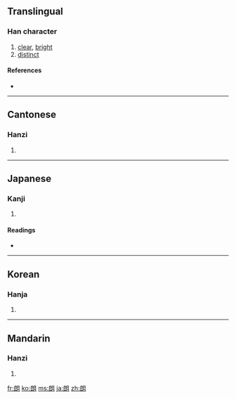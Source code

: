 ==Translingual==

===Han character===
{{Han char|rn=74|rad=月|as=07|sn=11|four=3772<sub>0</sub>|canj=戈戈月 (IIB)}}

# [[clear]], [[bright]]
# [[distinct]]

====References====
* {{Han ref|kx=0505.230|dkj=14362|dj=0884.190|hdz=32072.060|uh=6717|ud=26391|bh=AED4|bd=44756}}

----

==Cantonese==

===Hanzi===
{{yue-hanzi|jyut=|y=long5}}

# {{defn|Cantonese|sort=月07}}

----

==Japanese==

===Kanji===
{{ja-kanji|grade=6|rs=月07}}

# {{defn|Japanese|sort=月07}}

====Readings====
* {{ja-readings|on=[[ろう]] (rō)|kun=[[ほがらか]] (hogaraka), [[あきらか]] (akiraka)}}

----

==Korean==

===Hanja===
{{ko-hanja|hangeul=랑>낭|eumhun=|rv=rang>nang|mr=rang>nang|y=lang>nang}}

# {{defn|Korean|sort=月07}}

----

==Mandarin==

===Hanzi===
{{cmn-hanzi|pin=[[lǎng]] ([[lang3]])|wg=lang<sup>3</sup>}}

# {{defn|Mandarin|sort=月07}}

[[fr:朗]]
[[ko:朗]]
[[ms:朗]]
[[ja:朗]]
[[zh:朗]]